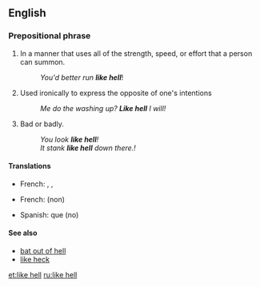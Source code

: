 ==English==

===Prepositional phrase===
{{head|en|prepositional phrase|head=[[like]] [[hell]]}}

# {{context|intensifier|lang=en}} In a manner that uses all of the strength, speed, or effort that a person can summon.
#: ''You'd better run '''like hell'''''!
# Used ironically to express the opposite of one's intentions
#: ''Me do the washing up? '''Like hell''' I will!''
# Bad or badly.
#: ''You look '''like hell'''!''
#: ''It stank '''like hell''' down there.!''

====Translations====
{{trans-top|Using all strength, speed, effort that one can summon}}
* French: {{t+|fr|le diable aux trousses}}, {{t-|fr|le diable aux cul}},  {{t-|fr|le diable aux chausses}}
{{trans-mid}}
{{trans-bottom}}
{{trans-top|Expressing the opposite of one's intentions}}
* French: {{t+|fr|putain que}} (non)
{{trans-mid}}
* Spanish: {{t+|es|a huevo}} que (no)
{{trans-bottom}}

====See also====
* [[bat out of hell]]
* [[like heck]]

[[et:like hell]]
[[ru:like hell]]